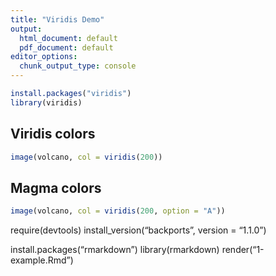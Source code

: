 ---
title: "Viridis Demo"
output:
  html_document: default
  pdf_document: default
editor_options:
  chunk_output_type: console
---

```{r include = FALSE}
install.packages("viridis")
library(viridis)
```


## Viridis colors

```{r}
image(volcano, col = viridis(200))
```

## Magma colors

```{r}
image(volcano, col = viridis(200, option = "A"))
```
require(devtools)
install_version("backports", version = "1.1.0")

install.packages("rmarkdown")
library(rmarkdown)
render("1-example.Rmd")